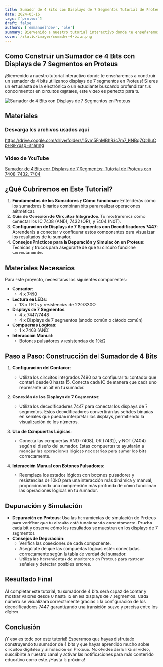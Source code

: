 ```yaml
---
title: Sumador de 4 Bits con Displays de 7 Segmentos Tutorial de Proteus con 7408, 7432, 7404
date: 2024-05-16
tags: ['proteus']
draft: false
authors: ['emmanuelhdev', 'ale']
summary: Bienvenido a nuestro tutorial interactivo donde te enseñaremos a construir un sumador de 4 bits utilizando displays de 7 segmentos en Proteus Si eres un entusiasta de la electrónica o un estudiante buscando profundizar tus conocimientos en circuitos digitales, este video es perfecto para ti.
cover: /static/images/sumador-4-bits.png
---
```


## Cómo Construir un Sumador de 4 Bits con Displays de 7 Segmentos en Proteus

¡Bienvenido a nuestro tutorial interactivo donde te enseñaremos a construir un sumador de 4 bits utilizando displays de 7 segmentos en Proteus! Si eres un entusiasta de la electrónica o un estudiante buscando profundizar tus conocimientos en circuitos digitales, este video es perfecto para ti.

![Sumador de 4 Bits con Displays de 7 Segmentos en Proteus](/static/images/sumador-4-bits.png)

<TOCInline toc={props.toc} toHeading={4} />

## Materiales

### Descarga los archivos usados aqui

https://drive.google.com/drive/folders/15vm5RnMBhR3c7m7_NNBq7Qb1luCpFRiP?usp=sharing

### Video de YouTube

[Sumador de 4 Bits con Displays de 7 Segmentos: Tutorial de Proteus con 7408, 7432, 7404](https://www.youtube.com/watch?v=G37Q7AQzHYY)

## ¿Qué Cubriremos en Este Tutorial?

1. **Fundamentos de los Sumadores y Cómo Funcionan**: Entenderás cómo los sumadores binarios combinan bits para realizar operaciones aritméticas.
2. **Guía de Conexión de Circuitos Integrados**: Te mostraremos cómo conectar los IC 7408 (AND), 7432 (OR), y 7404 (NOT).
3. **Configuración de Displays de 7 Segmentos con Decodificadores 7447**: Aprenderás a conectar y configurar estos componentes para visualizar los resultados de tu sumador.
4. **Consejos Prácticos para la Depuración y Simulación en Proteus**: Técnicas y trucos para asegurarte de que tu circuito funcione correctamente.

## Materiales Necesarios

Para este proyecto, necesitarás los siguientes componentes:

- **Contador**:
  - 4 x 7490
- **Lectura en LEDs**:
  - 13 x LEDs y resistencias de 220/330Ω
- **Displays de 7 Segmentos**:
  - 4 x 7447/7448
  - 4 x Displays de 7 segmentos (ánodo común o cátodo común)
- **Compuertas Lógicas**:
  - 1 x 7408 (AND)
- **Interacción Manual**:
  - Botones pulsadores y resistencias de 10kΩ

## Paso a Paso: Construcción del Sumador de 4 Bits

1. **Configuración del Contador**:

   - Utiliza los circuitos integrados 7490 para configurar tu contador que contará desde 0 hasta 15. Conecta cada IC de manera que cada uno represente un bit en tu sumador.

2. **Conexión de los Displays de 7 Segmentos**:

   - Utiliza los decodificadores 7447 para conectar los displays de 7 segmentos. Estos decodificadores convertirán las señales binarias en señales que puedan interpretar los displays, permitiendo la visualización de los números.

3. **Uso de Compuertas Lógicas**:

   - Conecta las compuertas AND (7408), OR (7432), y NOT (7404) según el diseño del sumador. Estas compuertas te ayudarán a manejar las operaciones lógicas necesarias para sumar los bits correctamente.

4. **Interacción Manual con Botones Pulsadores**:
   - Reemplaza los estados lógicos con botones pulsadores y resistencias de 10kΩ para una interacción más dinámica y manual, proporcionando una comprensión más profunda de cómo funcionan las operaciones lógicas en tu sumador.

## Depuración y Simulación

- **Depuración en Proteus**: Usa las herramientas de simulación de Proteus para verificar que tu circuito esté funcionando correctamente. Prueba cada bit y observa cómo los resultados se muestran en los displays de 7 segmentos.
- **Consejos de Depuración**:
  - Verifica las conexiones de cada componente.
  - Asegúrate de que las compuertas lógicas estén conectadas correctamente según la tabla de verdad del sumador.
  - Utiliza las herramientas de monitoreo en Proteus para rastrear señales y detectar posibles errores.

## Resultado Final

Al completar este tutorial, tu sumador de 4 bits será capaz de contar y mostrar valores desde 0 hasta 15 en los displays de 7 segmentos. Cada número se visualizará correctamente gracias a la configuración de los decodificadores 7447, garantizando una transición suave y precisa entre los dígitos.

## Conclusión

¡Y eso es todo por este tutorial! Esperamos que hayas disfrutado construyendo tu sumador de 4 bits y que hayas aprendido mucho sobre circuitos digitales y simulación en Proteus. No olvides darle like al video, suscribirte a nuestro canal y activar las notificaciones para más contenido educativo como este. ¡Hasta la próxima!
